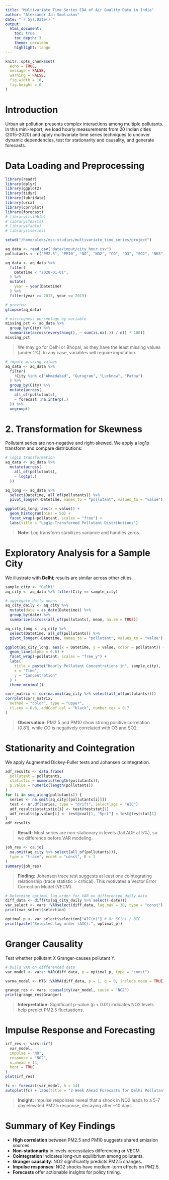 ```yaml
---
title: "Multivariate Time Series EDA of Air Quality Data in India"
author: "Aleksandr Jan Smoliakov"
date: "`r Sys.Date()`"
output:
  html_document:
    toc: true
    toc_depth: 3
    theme: cerulean
    highlight: tango
---
```


```r
knitr::opts_chunk$set(
  echo = TRUE,
  message = FALSE,
  warning = FALSE,
  fig.width = 10,
  fig.height = 6
)
```

# Introduction

Urban air pollution presents complex interactions among multiple pollutants. In this mini-report, we load hourly measurements from 20 Indian cities (2015-2020) and apply multivariate time series techniques to uncover dynamic dependencies, test for stationarity and causality, and generate forecasts.

# Data Loading and Preprocessing

```r
library(readr)
library(dplyr)
library(ggplot2)
library(tidyr)
library(lubridate)
library(urca)
library(corrplot)
library(forecast)
# library(tsibble)
# library(feasts)
# library(fable)
# library(tseries)

setwd("/home/aleks/msc-studies/multivariate_time_series/project")
```

```r
aq_data <- read_csv("data/input/city_hour.csv")
pollutants <- c("PM2.5", "PM10", "NO", "NO2", "CO", "O3", "SO2", "NH3")

aq_data <- aq_data %>%
  filter(
    Datetime < "2020-01-01",
  ) %>%
  mutate(
    year = year(Datetime)
  ) %>%
  filter(year >= 2015, year <= 2019)

# preview
glimpse(aq_data)
```

```r
# missingness percentage by variable
missing_pct <- aq_data %>%
  group_by(City) %>%
  summarise(across(everything(), ~ sum(is.na(.)) / n() * 100))
missing_pct
```

> We may go for Delhi or Bhopal, as they have the least missing values (under 1%).
> In any case, variables will require imputation.

```r
# impute missing values
aq_data <- aq_data %>%
  filter(
    !City %in% c("Ahmedabad", "Gurugram", "Lucknow", "Patna")
  ) %>%
  group_by(City) %>%
  mutate(across(
    all_of(pollutants),
    ~ forecast::na.interp(.)
  )) %>%
  ungroup()
```

# 2. Transformation for Skewness

Pollutant series are non-negative and right-skewed. We apply a log1p transform and compare distributions:

```r
# log1p transformation
aq_data <- aq_data %>%
  mutate(across(
    all_of(pollutants),
    ~ log1p(.)
  ))

aq_long <- aq_data %>%
  select(Datetime, all_of(pollutants)) %>%
  pivot_longer(-Datetime, names_to = "pollutant", values_to = "value")

ggplot(aq_long, aes(x = value)) +
  geom_histogram(bins = 50) +
  facet_wrap(~pollutant, scales = "free") +
  labs(title = "Log1p-Transformed Pollutant Distributions")
``` 

> **Note:** Log transform stabilizes variance and handles zeros.

# Exploratory Analysis for a Sample City

We illustrate with **Delhi**; results are similar across other cities.

```r
sample_city <- "Delhi"
aq_city <- aq_data %>% filter(City == sample_city)

# aggregate daily means
aq_city_daily <- aq_city %>%
  mutate(date = as_date(Datetime)) %>%
  group_by(date) %>%
  summarize(across(all_of(pollutants), mean, na.rm = TRUE))
```

```r
aq_city_long <- aq_city %>%
  select(Datetime, all_of(pollutants)) %>%
  pivot_longer(-Datetime, names_to = "pollutant", values_to = "value")

ggplot(aq_city_long, aes(x = Datetime, y = value, color = pollutant)) +
  geom_line(alpha = 0.6) +
  facet_wrap(~pollutant, scales = "free_y") +
  labs(
    title = paste("Hourly Pollutant Concentrations in", sample_city),
    x = "Time",
    y = "Concentration"
  ) +
  theme_minimal()
```

```r
corr_matrix <- cor(na.omit(aq_city %>% select(all_of(pollutants))))
corrplot(corr_matrix,
  method = "color", type = "upper",
  tl.cex = 0.8, addCoef.col = "black", number.cex = 0.7
)
```

> **Observation:** PM2.5 and PM10 show strong positive correlation (0.81), while CO is negatively correlated with O3 and SO2.






# Stationarity and Cointegration

We apply Augmented Dickey-Fuller tests and Johansen cointegration.

```r
adf_results <- data.frame(
  pollutant = pollutants,
  statistic = numeric(length(pollutants)),
  p.value = numeric(length(pollutants))
)
for (i in seq_along(pollutants)) {
  series <- na.omit(aq_city[[pollutants[i]]])
  test <- ur.df(series, type = "drift", selectlags = "AIC")
  adf_results$statistic[i] <- test@teststat[1]
  adf_results$p.value[i] <- test@cval[1, "5pct"] < test@teststat[1]
}
adf_results
```

> **Result:** Most series are non-stationary in levels (fail ADF at 5%), so we difference before VAR modeling.

```r
joh_res <- ca.jo(
  na.omit(aq_city %>% select(all_of(pollutants))),
  type = "trace", ecdet = "const", K = 2
)
summary(joh_res)
```

> **Finding:** Johansen trace test suggests at least one cointegrating relationship (trace statistic > critical). This motivates a Vector Error Correction Model (VECM).



```r
# Determine optimal lag order for VAR on differenced daily data
diff_data <- diff(ts(aq_city_daily %>% select(-date)))
var_select <- vars::VARselect(diff_data, lag.max = 30, type = "const") # Adjust lag.max if needed
print(var_select$selection)

optimal_p <- var_select$selection["AIC(n)"] # Or SC(n) / BIC
print(paste("Selected lag order (AIC):", optimal_p))
```




# Granger Causality

Test whether pollutant X Granger-causes pollutant Y.


```r
# build VAR on differenced data
var_model <- vars::VAR(diff_data, p = optimal_p, type = "const")

varma_model <- MTS::VARMA(diff_data, p = 1, q = 0, include.mean = TRUE)
```

```r
grange_res <- vars::causality(var_model, cause = "NO2")
print(grange_res$Granger)
```

> **Interpretation:** Significant p-value (p < 0.01) indicates NO2 levels help predict PM2.5 fluctuations.

# Impulse Response and Forecasting

```r
irf_res <- vars::irf(
  var_model,
  impulse = "NO",
  response = "NO2",
  n.ahead = 14,
  boot = TRUE
)
plot(irf_res)
```

```r
fc <- forecast(var_model, h = 14)
autoplot(fc) + labs(title = "2-Week Ahead Forecasts for Delhi Pollutants")
```

> **Insight:** Impulse responses reveal that a shock in NO2 leads to a 5-7 day elevated PM2.5 response, decaying after ~10 days.

# Summary of Key Findings

- **High correlation** between PM2.5 and PM10 suggests shared emission sources.
- **Non-stationarity** in levels necessitates differencing or VECM.
- **Cointegration** indicates long-run equilibrium among pollutants.
- **Granger causality**: NO2 significantly predicts PM2.5 changes.
- **Impulse responses**: NO2 shocks have medium-term effects on PM2.5.
- **Forecasts** offer actionable insights for policy timing.
